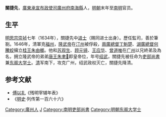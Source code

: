 '''關捷先'''，[[廣東承宣布政使司|廣東承宣布政使司]][[廣州府|廣州府]][[南海縣|南海縣]]人，[[明朝|明朝]]末年至[[南明|南明]]官员。

== 生平 ==
[[明思宗|明思宗]][[崇祯|崇祯]]七年（1634年），關捷先中[[进士|进士]]（赐同进士出身）。歷任監司，善於筆劄。1646年，清軍克[[福州|福州]]，[[隆武帝|隆武帝]]在[[汀州|汀州]]被俘殺，[[兩廣總督|兩廣總督]][[丁魁楚|丁魁楚]]、[[湖廣總督|湖廣總督]][[何騰蛟|何騰蛟]]擁立[[桂王|桂王]][[朱由榔|朱由榔]]。他和[[苏观生|苏观生]]、[[顾元镜|顾元镜]]、[[王应华|王应华]]、[[曾道唯|曾道唯]]在[[广州|广州]]以兄終弟及為名，拥立隆武帝的弟弟[[唐王|唐王]][[朱聿𨮁|朱聿𨮁]]即皇帝位，年号[[绍武|绍武]]，關捷先被任命为[[吏部尚書|吏部尚書]]兼[[东阁大学士|东阁大学士]]。[[清|清]]军南下，攻克广州，绍武政权灭亡，關捷先降清。

==参考文献==
*[[傅以礼|傅以礼]]《残明宰辅年表》
*《[[明史|明史]]·列传第一百六十六》

{{崇禎七年甲戌科殿試金榜}}

{{Authority control}}

{{DEFAULTSORT:G關}}

[[Category:廣州人|Category:廣州人]]
[[Category:關姓|J]]
[[Category:南明吏部尚書|Category:南明吏部尚書]]
[[Category:明朝东阁大学士|Category:明朝东阁大学士]]